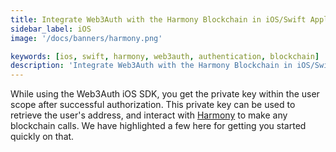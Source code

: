 ```yaml
---
title: Integrate Web3Auth with the Harmony Blockchain in iOS/Swift Applications
sidebar_label: iOS
image: '/docs/banners/harmony.png'

keywords: [ios, swift, harmony, web3auth, authentication, blockchain]
description: 'Integrate Web3Auth with the Harmony Blockchain in iOS/Swift Applications | Embedded Wallets'
---
```



<SEO
  title="Integrate Web3Auth with the Harmony Blockchain in iOS/Swift Applications"
  description="Integrate Web3Auth with the Harmony Blockchain in iOS/Swift Applications | Embedded Wallets"
  image="https://web3auth.io/docs/banners/harmony.png"
  slug="/embedded-wallets/connect-blockchain/evm/harmony/ios"
/>

While using the Web3Auth iOS SDK, you get the private key within the user scope after successful authorization. This private key can be used to retrieve the user's address, and interact with [Harmony](https://www.harmony.one/) to make any blockchain calls. We have highlighted a few here for getting you started quickly on that.

<EVMInteraction />
